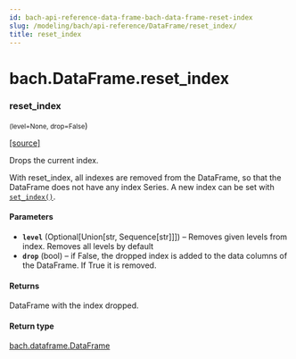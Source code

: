 ```yaml
---
id: bach-api-reference-data-frame-bach-data-frame-reset-index
slug: /modeling/bach/api-reference/DataFrame/reset_index/
title: reset_index
---
```


# bach.DataFrame.reset_index

<div className="method">

### <span className="name">reset_index</span>

<small className="parameter-list">(<span className="parameter" id="level">level=None</span>, <span className="parameter" id="drop">drop=False</span></small>)


&#8203;<span className="view-source">[[source]](https://github.com/objectiv/objectiv-analytics/blob/main/bach/bach/dataframe.py)</span>

<div className="content">

Drops the current index.

With reset_index, all indexes are removed from the DataFrame, so that the DataFrame does not have any
index Series. A new index can be set with [`set_index()`](/modeling/bach/api-reference/DataFrame/bach.DataFrame.set_index.mdx).


#### Parameters

* **`level`** (Optional[Union[str, Sequence[str]]]) – Removes given levels from index. Removes all levels by default
* **`drop`** (bool) – if False, the dropped index is added to the data columns of the DataFrame. If True it
is removed.



#### Returns

DataFrame with the index dropped.



#### Return type

[bach.dataframe.DataFrame](/modeling/bach/api-reference/DataFrame/bach.DataFrame.mdx)



</div>


</div>
